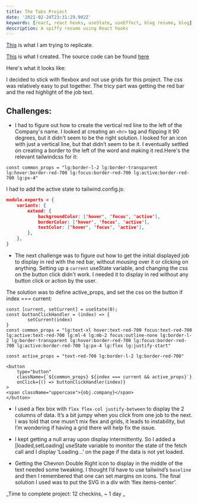 ```yaml
---
title: The Tabs Project
date: '2021-02-24T23:31:29.902Z'
keywords: [react, react hooks, useState, useEffect, blog resume, blog]
description: A spiffy resume using React hooks
---
```

[This](https://react-projects-6-tabs.netlify.app/) is what I am trying to replicate. 

[This](/tabs) is what I created. The source code can be found [here](https://github.com/pramam/nextjs-reactprojects/tree/main/components/8-Tabs)

Here's what it looks like:

<div className="min-h-screen bg-gradient-to-r from-gray-300 via-gray-200 to-gray-300">
    <Tabs />
</div>


I decided to stick with flexbox and not use grids for this project. The css was relatively easy to put together. The tricy part was getting the red bar and the red highlight of the job text.

## Challenges:

- I had to figure out how to create the vertical red line to the left of the Company's name. I looked at creating an ```<hr>``` tag and flipping it 90 degrees, but it didn't seem to be the right solution. I looked for an icon with just a vertical line, but that didn’t seem to be it.  I eventually settled on creating a border to the left of the word and making it red.Here's the relevant tailwindcss for it:

```tsx
const common_props = "lg:border-l-2 lg:border-transparent lg:hover:border-red-700 lg:focus:border-red-700 lg:active:border-red-700 lg:px-4"
```

I had to add the active state to tailwind.config.js:

```json
module.exports = {
    variants: {
        extend: {
            backgroundColor: ['hover', 'focus', 'active'],
            borderColor: ['hover', 'focus', 'active'],      
            textColor: ['hover', 'focus', 'active'],   
        }, 
    },
}
```
- The next challenge was to figure out how to get the initial displayed job to display in red with the red bar, without mousing over it or clicking on anything. 
Setting up a `current` useState variable, and changing the css on the button click didn't work. 
I needed it to display in red without any button click or action by the user. 

The solution was to define active_props, and set the css on the button if index === current:

```tsx
const [current, setCurrent] = useState(0);
const buttonClickHandler = (index) => {
        setCurrent(index)   
}
const common_props = "lg:text-xl hover:text-red-700 focus:text-red-700 lg:active:text-red-700 lg:ml-4 lg:mb-2 focus:outline-none lg:border-l-2 lg:border-transparent lg:hover:border-red-700 lg:focus:border-red-700 lg:active:border-red-700 lg:px-4 lg:flex lg:justify-start"

const active_props = "text-red-700 lg:border-l-2 lg:border-red-700"

<button 
    type="button"    
    className={`${common_props} ${index === current && active_props}`}    
    onClick={() => buttonClickHandler(index)} 
>
<span className="uppercase">{obj.company}</span>
</button>
```

- I used a flex box with `flex flex-col justify-between` to display the 2 columns of data. It’s a bit jumpy when you click from one job to the next. I was told that one musn’t mix flex and grids, it leads to instability, but I’m wondering if having a grid there will help fix the issue.

- I kept getting a null array upon display intermittently. So I added a [loaded,setLoading] useState variable to monitor the state of the fetch call and I display ‘Loading…’ on the page if the data is not yet loaded.

- Getting the Chevron Double Right icon to display in the middle of the text needed some tweaking. I thought I’d have to use tailwind’s `baseline` and then I remembered that one can set margins on icons. The final solution I used was to put the SVG in a div with ‘flex items-center’.


_Time to complete project: 12 checkins, ~ 1 day _

